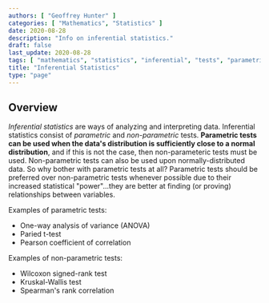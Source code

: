 ```yaml
---
authors: [ "Geoffrey Hunter" ]
categories: [ "Mathematics", "Statistics" ]
date: 2020-08-28
description: "Info on inferential statistics."
draft: false
last_update: 2020-08-28
tags: [ "mathematics", "statistics", "inferential", "tests", "parametric", "non-parametric" ]
title: "Inferential Statistics"
type: "page"
---
```


<WarningIsNotes />

## Overview

_Inferential statistics_ are ways of analyzing and interpreting data. Inferential statistics consist of _parametric_ and _non-parametric_ tests. **Parametric tests can be used when the data's distribution is sufficiently close to a normal distribution**, and if this is not the case, then non-parameteric tests must be used. Non-parametric tests can also be used upon normally-distributed data. So why bother with parametric tests at all? Parametric tests should be preferred over non-parametric tests whenever possible due to their increased statistical "power"...they are better at finding (or proving) relationships between variables.

Examples of parametric tests:

* One-way analysis of variance (ANOVA)
* Paried t-test
* Pearson coefficient of correlation

Examples of non-parametric tests:

* Wilcoxon signed-rank test
* Kruskal-Wallis test
* Spearman's rank correlation